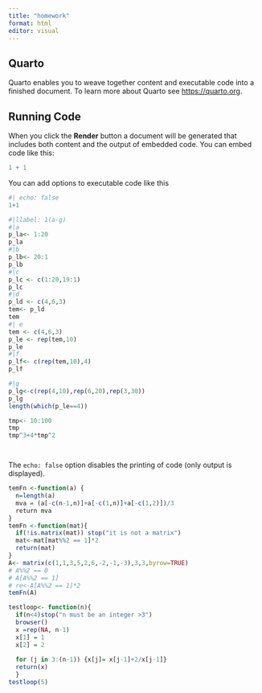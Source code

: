 ```yaml
---
title: "homework"
format: html
editor: visual
---
```


## Quarto

Quarto enables you to weave together content and executable code into a finished document. To learn more about Quarto see <https://quarto.org>.

## Running Code

When you click the **Render** button a document will be generated that includes both content and the output of embedded code. You can embed code like this:

```r
1 + 1
```

You can add options to executable code like this

```r
#| echo: false
1+1
```

```r
#|llabel: 1(a-g)
#|a
p_la<- 1:20
p_la
#|b
p_lb<- 20:1
p_lb
#|c
p_lc <- c(1:20,19:1)
p_lc
#|d
p_ld <- c(4,6,3)
tem<- p_ld
tem
#| e
tem <- c(4,6,3)
p_le <- rep(tem,10)
p_le
#|f
p_lf<- c(rep(tem,10),4)
p_lf

#|g
p_lg<-c(rep(4,10),rep(6,20),rep(3,30))
p_lg
length(which(p_le==4))

tmp<- 10:100
tmp
tmp^3+4*tmp^2



```

```2
```

The `echo: false` option disables the printing of code (only output is displayed).

```r
temFn <-function(a) {
  n=length(a)
  mva = (a[-c(n-1,n)]+a[-c(1,n)]+a[-c(1,2)])/3
  return mva
}
temFn <-function(mat){
  if(!is.matrix(mat)) stop("it is not a matrix")
  mat<-mat[mat%%2 == 1]*2
  return(mat)
}
A<- matrix(c(1,1,3,5,2,6,-2,-1,-3),3,3,byrow=TRUE)
# A%%2 == 0
# A[A%%2 == 1]
# re<-A[A%%2 == 1]*2
temFn(A)

testloop<- function(n){
  if(n<4)stop("n must be an integer >3")
  browser()
  x =rep(NA, n-1)
  x[1] = 1
  x[2] = 2
  
  for (j in 3:(n-1)) {x[j]= x[j-1]+2/x[j-1]}
  return(x)
  }
testloop(5)
```
